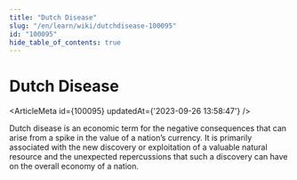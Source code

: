 ```yaml
---
title: "Dutch Disease"
slug: "/en/learn/wiki/dutchdisease-100095"
id: "100095"
hide_table_of_contents: true
---
```



# Dutch Disease

<ArticleMeta id={100095} updatedAt={'2023-09-26 13:58:47'} />
<div className='border-solid border-b border-t-0 my-4 border-[var(--ifm-color-gray-300)]' />

Dutch disease is an economic term for the negative consequences that can arise from a spike in the value of a nation’s currency. It is primarily associated with the new discovery or exploitation of a valuable natural resource and the unexpected repercussions that such a discovery can have on the overall economy of a nation.
